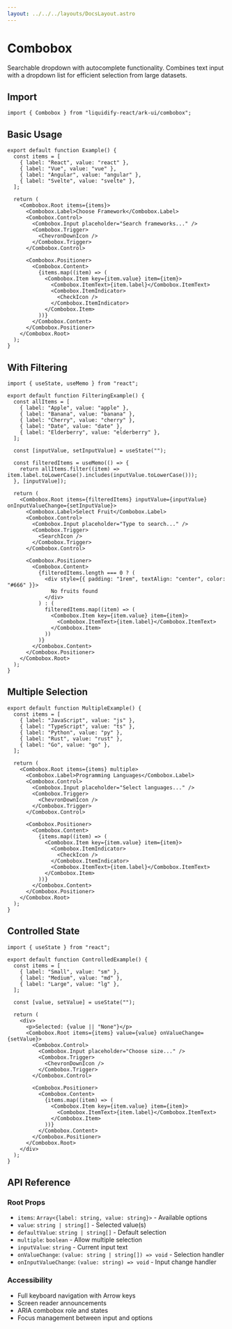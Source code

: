 ```yaml
---
layout: ../../../layouts/DocsLayout.astro
---
```



# Combobox

Searchable dropdown with autocomplete functionality. Combines text input with a dropdown list for efficient selection from large datasets.

## Import

```tsx
import { Combobox } from "liquidify-react/ark-ui/combobox";
```

## Basic Usage

<ComboboxDemo client:only="react" />

```tsx
export default function Example() {
  const items = [
    { label: "React", value: "react" },
    { label: "Vue", value: "vue" },
    { label: "Angular", value: "angular" },
    { label: "Svelte", value: "svelte" },
  ];

  return (
    <Combobox.Root items={items}>
      <Combobox.Label>Choose Framework</Combobox.Label>
      <Combobox.Control>
        <Combobox.Input placeholder="Search frameworks..." />
        <Combobox.Trigger>
          <ChevronDownIcon />
        </Combobox.Trigger>
      </Combobox.Control>

      <Combobox.Positioner>
        <Combobox.Content>
          {items.map((item) => (
            <Combobox.Item key={item.value} item={item}>
              <Combobox.ItemText>{item.label}</Combobox.ItemText>
              <Combobox.ItemIndicator>
                <CheckIcon />
              </Combobox.ItemIndicator>
            </Combobox.Item>
          ))}
        </Combobox.Content>
      </Combobox.Positioner>
    </Combobox.Root>
  );
}
```

## With Filtering

```tsx
import { useState, useMemo } from "react";

export default function FilteringExample() {
  const allItems = [
    { label: "Apple", value: "apple" },
    { label: "Banana", value: "banana" },
    { label: "Cherry", value: "cherry" },
    { label: "Date", value: "date" },
    { label: "Elderberry", value: "elderberry" },
  ];

  const [inputValue, setInputValue] = useState("");

  const filteredItems = useMemo(() => {
    return allItems.filter((item) => item.label.toLowerCase().includes(inputValue.toLowerCase()));
  }, [inputValue]);

  return (
    <Combobox.Root items={filteredItems} inputValue={inputValue} onInputValueChange={setInputValue}>
      <Combobox.Label>Select Fruit</Combobox.Label>
      <Combobox.Control>
        <Combobox.Input placeholder="Type to search..." />
        <Combobox.Trigger>
          <SearchIcon />
        </Combobox.Trigger>
      </Combobox.Control>

      <Combobox.Positioner>
        <Combobox.Content>
          {filteredItems.length === 0 ? (
            <div style={{ padding: "1rem", textAlign: "center", color: "#666" }}>
              No fruits found
            </div>
          ) : (
            filteredItems.map((item) => (
              <Combobox.Item key={item.value} item={item}>
                <Combobox.ItemText>{item.label}</Combobox.ItemText>
              </Combobox.Item>
            ))
          )}
        </Combobox.Content>
      </Combobox.Positioner>
    </Combobox.Root>
  );
}
```

## Multiple Selection

```tsx
export default function MultipleExample() {
  const items = [
    { label: "JavaScript", value: "js" },
    { label: "TypeScript", value: "ts" },
    { label: "Python", value: "py" },
    { label: "Rust", value: "rust" },
    { label: "Go", value: "go" },
  ];

  return (
    <Combobox.Root items={items} multiple>
      <Combobox.Label>Programming Languages</Combobox.Label>
      <Combobox.Control>
        <Combobox.Input placeholder="Select languages..." />
        <Combobox.Trigger>
          <ChevronDownIcon />
        </Combobox.Trigger>
      </Combobox.Control>

      <Combobox.Positioner>
        <Combobox.Content>
          {items.map((item) => (
            <Combobox.Item key={item.value} item={item}>
              <Combobox.ItemIndicator>
                <CheckIcon />
              </Combobox.ItemIndicator>
              <Combobox.ItemText>{item.label}</Combobox.ItemText>
            </Combobox.Item>
          ))}
        </Combobox.Content>
      </Combobox.Positioner>
    </Combobox.Root>
  );
}
```

## Controlled State

```tsx
import { useState } from "react";

export default function ControlledExample() {
  const items = [
    { label: "Small", value: "sm" },
    { label: "Medium", value: "md" },
    { label: "Large", value: "lg" },
  ];

  const [value, setValue] = useState("");

  return (
    <div>
      <p>Selected: {value || "None"}</p>
      <Combobox.Root items={items} value={value} onValueChange={setValue}>
        <Combobox.Control>
          <Combobox.Input placeholder="Choose size..." />
          <Combobox.Trigger>
            <ChevronDownIcon />
          </Combobox.Trigger>
        </Combobox.Control>

        <Combobox.Positioner>
          <Combobox.Content>
            {items.map((item) => (
              <Combobox.Item key={item.value} item={item}>
                <Combobox.ItemText>{item.label}</Combobox.ItemText>
              </Combobox.Item>
            ))}
          </Combobox.Content>
        </Combobox.Positioner>
      </Combobox.Root>
    </div>
  );
}
```

## API Reference

### Root Props

- `items`: `Array<{label: string, value: string}>` - Available options
- `value`: `string | string[]` - Selected value(s)
- `defaultValue`: `string | string[]` - Default selection
- `multiple`: `boolean` - Allow multiple selection
- `inputValue`: `string` - Current input text
- `onValueChange`: `(value: string | string[]) => void` - Selection handler
- `onInputValueChange`: `(value: string) => void` - Input change handler

### Accessibility

- Full keyboard navigation with Arrow keys
- Screen reader announcements
- ARIA combobox role and states
- Focus management between input and options
